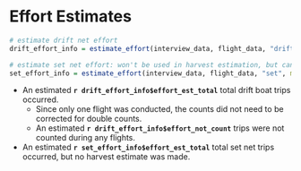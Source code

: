 
# Effort Estimates {-} 

```r
# estimate drift net effort
drift_effort_info = estimate_effort(interview_data, flight_data, "drift", method = "dbl_exp")

# estimate set net effort: won't be used in harvest estimation, but can report an effort estimate
set_effort_info = estimate_effort(interview_data, flight_data, "set", method = "max_per_stratum")
```

* An estimated **`r drift_effort_info$effort_est_total`** total drift boat trips occurred.
  * Since only one flight was conducted, the counts did not need to be corrected for double counts.
  * An estimated **`r drift_effort_info$effort_not_count`** trips were not counted during any flights.
* An estimated **`r set_effort_info$effort_est_total`** total set net trips occurred, but no harvest estimate was made.
